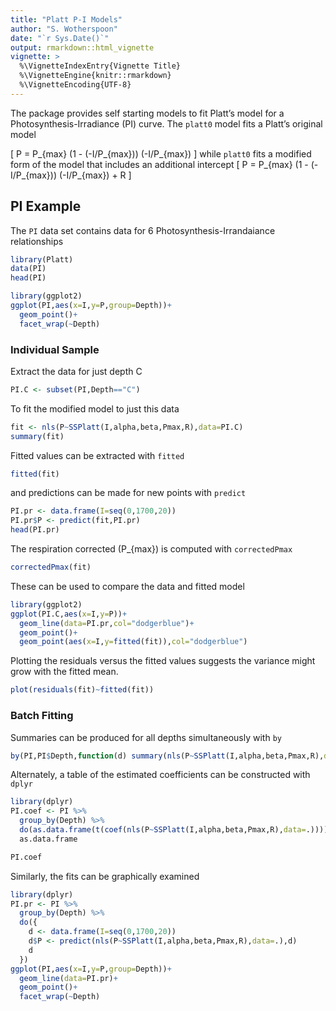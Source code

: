 ```yaml
---
title: "Platt P-I Models"
author: "S. Wotherspoon"
date: "`r Sys.Date()`"
output: rmarkdown::html_vignette
vignette: >
  %\VignetteIndexEntry{Vignette Title}
  %\VignetteEngine{knitr::rmarkdown}
  %\VignetteEncoding{UTF-8}
---
```



The package provides self starting models to fit Platt's model for a
Photosynthesis-Irradiance (PI) curve.  The `platt0` model fits a
Platt's original model

\[
P = P_{max} (1 - \exp(-\alpha I/P_{max})) \exp(-\beta I/P_{max})
\]
while `platt0` fits a modified form of the model that includes an 
additional intercept
\[
P = P_{max} (1 - \exp(-\alpha I/P_{max})) \exp(-\beta I/P_{max}) + R
\]


## PI Example

The `PI` data set contains data for 6 Photosynthesis-Irrandaiance relationships
```r
library(Platt)
data(PI)
head(PI)
```


```r
library(ggplot2)
ggplot(PI,aes(x=I,y=P,group=Depth))+
  geom_point()+
  facet_wrap(~Depth)
```


### Individual Sample

Extract the data for just depth C
```r
PI.C <- subset(PI,Depth=="C")
```

To fit the modified model to just this data
```r
fit <- nls(P~SSPlatt(I,alpha,beta,Pmax,R),data=PI.C)
summary(fit)
```

Fitted values can be extracted with `fitted`
```r
fitted(fit)
```
and predictions can be made for new points with `predict`
```r
PI.pr <- data.frame(I=seq(0,1700,20))
PI.pr$P <- predict(fit,PI.pr)
head(PI.pr)
```

The respiration corrected \(P_{max}\) is computed with `correctedPmax`
```r
correctedPmax(fit)
```

These can be used to compare the data and fitted model
```r
library(ggplot2)
ggplot(PI.C,aes(x=I,y=P))+
  geom_line(data=PI.pr,col="dodgerblue")+
  geom_point()+
  geom_point(aes(x=I,y=fitted(fit)),col="dodgerblue")
```


Plotting the residuals versus the fitted values suggests the variance
might grow with the fitted mean. 
```r
plot(residuals(fit)~fitted(fit))
```

### Batch Fitting

Summaries can be produced for all depths simultaneously with `by`
```r
by(PI,PI$Depth,function(d) summary(nls(P~SSPlatt(I,alpha,beta,Pmax,R),data=d)))
```

Alternately, a table of the estimated coefficients can be constructed
with `dplyr` 
```r
library(dplyr)
PI.coef <- PI %>% 
  group_by(Depth) %>% 
  do(as.data.frame(t(coef(nls(P~SSPlatt(I,alpha,beta,Pmax,R),data=.))))) %>%
  as.data.frame

PI.coef
```


Similarly, the fits can be graphically examined 
```r
library(dplyr)
PI.pr <- PI %>% 
  group_by(Depth) %>% 
  do({
    d <- data.frame(I=seq(0,1700,20))
    d$P <- predict(nls(P~SSPlatt(I,alpha,beta,Pmax,R),data=.),d)
    d
  })
ggplot(PI,aes(x=I,y=P,group=Depth))+
  geom_line(data=PI.pr)+
  geom_point()+
  facet_wrap(~Depth)
```


